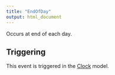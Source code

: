 ```yaml
---
title: "EndOfDay"
output: html_document
---
```



Occurs at end of each day.

## Triggering

This event is triggered in the [Clock](/docs/Models/Clock.qmd) model.
